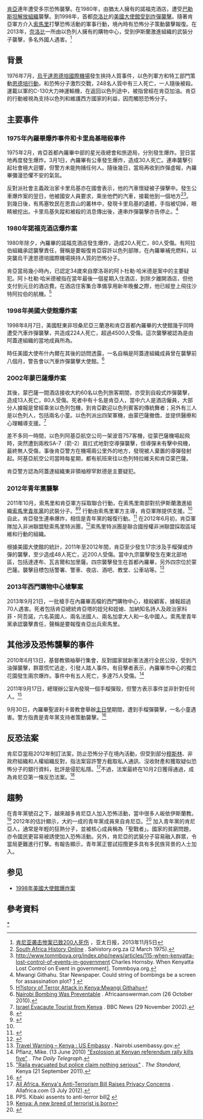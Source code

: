 {{noteTA
|1=zh-hans:内罗毕;zh-hant:奈洛比;zh-hk:奈羅比;zh-tw:奈洛比;zh-mo:奈羅比;
}}
[[肯亞|肯亞]]連年遭受多宗恐怖襲擊。在1980年，由猶太人擁有的諾福克酒店，遭受[[巴勒斯坦解放組織|巴勒斯坦解放組織]]襲擊。到1998年，首都[[奈洛比|奈洛比]]的[[美國駐外機構列表|美國大使館]][[1998年美國大使館爆炸案|受到炸彈襲擊]]。隨著肯亞軍方介入[[索馬里|索馬里]]打擊恐怖活動的軍事行動，境內時有恐怖分子策動襲擊報復。在2013年，[[奈洛比|奈洛比]]一所由以色列人擁有的購物中心，受到伊斯蘭激進組織的武裝分子襲擊，多名外國人遇害。<ref>[http://www.apdnews.com/news/34948.html 肯尼亚袭击惨案已致200人死伤] {{webarchive|url=https://web.archive.org/web/20131105073235/http://www.apdnews.com/news/34948.html |date=2013-11-05 }}，亚太日报，2013年11月5日</ref>

==背景==
1976年7月，[[烏干達|烏干達]][[恩德培國際機場|恩德培國際機場]]發生挾持人質事件，以色列軍方和特工部門策動[[恩德培行動|恩德培行動]]，和恐怖分子激烈交戰，248名人質中有三人死亡，一人隨後被殺。運載以軍的C-130大力神運輸機，在返回以色列途中，被指曾經在肯亞加油。肯亞的行動被視為支持以色列和維護西方國家的利益，因而觸怒恐怖分子。{{citation needed}}

==主要事件==

===1975年內羅畢爆炸事件和卡里烏基暗殺事件===
1975年2月，肯亞首都內羅畢中部的星光夜總會和旅遊局，分別發生爆炸。翌日當地再度發生爆炸。3月1日，內羅畢有公車發生爆炸，造成30人死亡。連串襲擊引起社會極大迴響，但警方未能拘捕任何人。隨後幾日，當局再收到炸彈虛報，內羅畢彌漫恐懼不安的氣氛。

反對派社會主義政治家卡里烏基亦在國會表示，他的汽車懷疑被子彈擊中。發生公車爆炸案的翌日，他被國安人員要求，乘坐他們的汽車，接載他到一個地方<ref>[http://www.sahistory.org.za/dated-event/terrorist-bombing-bus-nairobi-kenya-kills-twenty-seven-people-and-injures-about-100 South Africa History Online] {{Wayback|url=http://www.sahistory.org.za/dated-event/terrorist-bombing-bus-nairobi-kenya-kills-twenty-seven-people-and-injures-about-100 |date=20191207032341 }}. Sahistory.org.za (2 March 1975).</ref><ref>http://www.tommboya.org/index.php/news/articles/115-when-kenyatta-lost-control-of-events-in-government {{Wayback|url=http://www.tommboya.org/index.php/news/articles/115-when-kenyatta-lost-control-of-events-in-government |date=20121116104024 }} Charles Hornsby. When Kenyatta Lost Control on Event in government]. Tommboya.org.</ref>。到幾日後，有馬塞牧民在恩貢山的叢林中，發現卡里烏基的遺體，手指被切掉，眼睛被挖出。卡里烏基失蹤和被殺的消息傳出後，連串炸彈襲擊亦告停止。<ref>Mwangi Githahu. Star Newspaper. Could string of bombings be a screen for assassination plot? [http://www.the-star.co.ke/weekend/g-spot-/74275-could-string-of-bombings-be-a-screen-for-assassination-plot] {{Wayback|url=http://www.the-star.co.ke/weekend/g-spot-/74275-could-string-of-bombings-be-a-screen-for-assassination-plot |date=20120509050619 }}</ref>

===1980年諾福克酒店爆炸案===
1980年除夕，內羅畢的諾福克酒店發生爆炸，造成20人死亡，80人受傷。有阿拉伯組織承認襲擊責任，聲稱是要報復肯亞容許以色列部隊，在內羅畢補充燃料，以突襲烏干達恩德培國際機場挾持人質的恐怖分子。

肯亞當局幾小時內，已認定34歲來自摩洛哥的阿卜杜勒‧哈米德是案中的主要疑犯。阿卜杜勒‧哈米德被指在當年最後一個星期入住酒店，到除夕離開酒店，但他支付到元旦的酒店費。在酒店住客集合準備享用新年晚餐之際，他已經登上飛往沙特阿拉伯的航機。<ref>[http://www.the-star.co.ke/lifestyle/128-lifestyle/46519-history-of-terror-attacks-in-kenya H?istory of Terror Attack in Kenya:Mwangi Githahu]{{dead link|date=September 2013}}</ref>

===1998年美國大使館爆炸案===
{{main|1998年美國大使館爆炸案}}
1998年8月7日，美國駐東非坦桑尼亞三蘭港和肯亞首都內羅畢的大使館幾乎同時遭受汽車炸彈襲擊，共造成224人死亡，超過4500人受傷。這次襲擊被認為是由阿蓋達組織的當地成員所為。

時任美國大使布什內爾在其後的訪問透露，一名自稱是阿蓋達組織成員曾在襲擊前八個月，警告會以汽車炸彈襲擊大使館。<ref>[http://africaanswerman.com/?p=2472 Nairobi Bombing Was Preventable] {{Wayback|url=http://africaanswerman.com/?p=2472 |date=20110909034312 }}. Africaanswerman.com (26 October 2010).</ref>

===2002年蒙巴薩爆炸案===
其後，蒙巴薩一間酒店接收大約60名以色列旅客期間，亦受到自殺式炸彈襲擊，造成13人死亡，80人受傷。死者中有十名是肯亞人，當中六人是酒店僱員，大部分人據報是曾經乘坐以色列包機，到肯亞歡迎以色列賓客的傳統舞者；另外有三人是以色列人，包括兩名小童。以色列派出四架軍機，由蒙巴薩撤僑，並提供醫療和心理輔導支援。<ref>[http://news.bbc.co.uk/2/hi/africa/2525931.stm Israel Evacaute Tourist from Kenya] {{Wayback|url=http://news.bbc.co.uk/2/hi/africa/2525931.stm |date=20181128211755 }}. BBC News (29 November 2002).</ref>

差不多同一時間，以色列阿基亞航空公司一架波音757客機，從蒙巴薩機場起飛時，突然遭到兩枚SA-7（箭-2）肩扛式地對空導彈襲擊，但導彈未有擊中飛機，最終無人受傷，事後肯亞警方在機場兩公里外的地方，發現被人棄置的導彈發射起。阿基亞航空公司當時每星期，都有航班來往以色列特拉維夫和肯亞蒙巴薩。

肯亞警方認為阿蓋達組織東非領袖穆罕默德是主要疑犯。

===2012年青年黨襲擊===
2011年10月，索馬里和肯亞軍方採取聯合行動，在索馬里南部對抗伊斯蘭激進組織[[索馬里青年黨|索馬里青年黨]]的武裝分子。<ref name="Tssgskfm">{{cite web |url=http://www.standardmedia.co.ke/agriculture/InsidePage.php?id=2000045933&cid=4& |title=Somalia government supports Kenyan forces' mission |work=The Standard |location=Kenya |deadurl=yes |archiveurl=https://web.archive.org/web/20120314153558/http://www.standardmedia.co.ke/agriculture/InsidePage.php?id=2000045933&cid=4& |archivedate=2012-03-14 }}</ref><ref name="Jointc">{{Cite web |url=http://www.mfa.go.ke/index.php?option=com_content&view=article&id=399:joint-communique&catid=35:news |title=Joint Communique – Operation Linda Nchi |accessdate=2013-10-13 |archive-date=2011-11-30 |archive-url=https://archive.today/20111130172143/http://www.mfa.go.ke/index.php?option=com_content&view=article&id=399:joint-communique&catid=35:news |dead-url=no }}</ref> 行動由索馬里軍方主導，肯亞軍隊提供支援。<ref name="Jointc"/> 自此，肯亞發生連串爆炸，相信是青年黨的報復行動。<ref name="Rastrikwhb">{{Cite web |url=http://www.rnw.nl/africa/article/al-shabaab-retaliate-kenya-%E2%80%9Chuge-blasts%E2%80%9D |title=Al-Shabaab to retaliate in Kenya with “huge blasts” |accessdate=2020-09-17 |archive-date=2013-02-22 |archive-url=https://archive.is/20130222154413/http://www.rnw.nl/africa/article/al-shabaab-retaliate-kenya-%E2%80%9Chuge-blasts%E2%80%9D |dead-url=no }}</ref> 在2012年6月初，肯亞軍隊加入非洲聯盟駐索馬里特派團，<ref name="Gkdmaaaism">{{cite news|title=Kenya: Defense Minister appointed as acting Internal Security Minister|url=http://www.garoweonline.com/artman2/publish/Somalia_27/Kenya_Defense_Minister_appointed_as_acting_Internal_Security_Minister.shtml|accessdate=20 June 2012|newspaper=Garowe Online|date=19 June 2012|deadurl=yes|archiveurl=https://web.archive.org/web/20121130165830/http://www.garoweonline.com/artman2/publish/Somalia_27/Kenya_Defense_Minister_appointed_as_acting_Internal_Security_Minister.shtml|archivedate=2012年11月30日}}</ref>索馬里特派團是聯合國授權非洲聯盟採取區域維和行動的組織。

根據美國大使館的統計，2011年至2012年間，肯亞至少發生17宗涉及手榴彈或炸彈的襲擊，至少造成48人死亡，近200人受傷。當中九宗襲擊發生在東北部地區，包括達達布、瓦吉爾和加里薩。四宗襲擊發生在首都內羅畢，另外四宗位於蒙巴薩。襲擊目標包括警署、警車、夜店、酒吧、教堂、公車站等。<ref>[http://nairobi.usembassy.gov/mssg-070912.html Travel Warning – Kenya : US Embassy] {{webarchive|url=https://web.archive.org/web/20120910150018/http://nairobi.usembassy.gov/mssg-070912.html |date=2012-09-10 }}. Nairobi.usembassy.gov.</ref>

===2013年西門購物中心槍擊案===
{{main|内罗毕购物中心袭击事件}}
2013年9月21日，一批槍手在內羅畢高檔的西門購物中心，槍殺顧客，據報超過70人遇害。死者包括肯亞總統肯亞塔的姪兒和姪媳、加納知名詩人及政治家科菲・阿吾諾，六名英國人、兩名法國人、兩名加拿大人和一名中國人。索馬里青年黨承認襲擊責任，聲稱是要報復肯亞出兵索馬里。

==其他涉及恐怖襲擊的事件==
2010年6月13日，基督教領袖舉行集會，反對國家就新憲法進行全民公投，受到汽油彈襲擊，群眾慌忙逃走，引發人踏人事件。有目擊者表示，內羅畢市中心的獨立花園發生兩宗爆炸。事件中有五人死亡，多達75人受傷。<ref>Pflanz, Mike. (13 June 2010) [http://www.telegraph.co.uk/news/worldnews/africaandindianocean/kenya/7825446/Explosion-at-Kenyan-referendum-rally-kills-five.html "Explosion at Kenyan referendum rally kills five"] {{Wayback|url=http://www.telegraph.co.uk/news/worldnews/africaandindianocean/kenya/7825446/Explosion-at-Kenyan-referendum-rally-kills-five.html |date=20191206155406 }}. ''The Daily Telegraph''.</ref>

2011年9月17日，總理辦公室內發現一個手榴彈殼，但警方表示事件並非針對任何人。<ref>[http://www.standardmedia.co.ke/?id=2000043214&cid=4&articleID=2000043214 "Raila evacuated but police claim nothing serious"] {{Wayback|url=http://www.standardmedia.co.ke/?id=2000043214&cid=4&articleID=2000043214 |date=20131002013157 }}. ''The Standard'', Kenya (21 September 2011).</ref>

9月30日，內羅畢聖波利卡普教會舉辦[[主日學|主日學]]期間，遭到手榴彈襲擊，一名小童遇害。警方指責是青年黨支持者策動襲擊。<ref>{{cite news |url=http://www.bbc.co.uk/news/world-africa-19776747 |publisher=BBC |date=30 September 2012 |accessdate=30 September 2012 |title=Kenya children hurt 'in church grenade attack' |archive-date=2020-12-09 |archive-url=https://web.archive.org/web/20201209171726/https://www.bbc.co.uk/news/world-africa-19776747 |dead-url=no }}</ref>

==反恐法案==
肯尼亞當局2012年制訂法案，防止恐怖分子在境內活動，但受到部分[[穆斯林|穆斯林]]、非政府組織和人權組織反對，指法案容許警方截取私人通訊、沒收財產和獲取疑似恐怖分子的銀行資料，批評是侵犯私隱。<ref>[http://allafrica.com/view/group/main/main/id/00017718.html All Africa. Kenya's Anti-Terrorism Bill Raises Privacy Concerns] {{Wayback|url=http://allafrica.com/view/group/main/main/id/00017718.html |date=20191207065806 }}. Allafrica.com (3 July 2012).</ref>不過，法案最終在10月2日獲得通過，成為肯尼亞第一條反恐法案。<ref>PPS. Kibaki assents to anti-terror bill[http://www.nation.co.ke/News/Kibaki+assents+to+anti+terrorism+bill/-/1056/1532392/-/12qkpm4z/-/index.html] {{Wayback|url=http://www.nation.co.ke/News/Kibaki+assents+to+anti+terrorism+bill/-/1056/1532392/-/12qkpm4z/-/index.html |date=20191205021611 }}</ref>

==趨勢==
在青年黨號召之下，越來越多肯尼亞人加入恐怖活動，當中很多人皈依伊斯蘭教。<ref name="Nkanbotib">[http://www.newsomali.com/2011/10/29/7571/ Kenya: A new breed of terrorist is born]{{dead link|date=September 2013}}</ref> 2012年的估計顯示，大約一成的青年黨成員來自肯尼亞。<ref name="Rspiaamgga">{{cite news|title=Special Report: In Africa, a militant group's growing appeal|url=http://www.reuters.com/article/2012/05/30/us-shabaab-east-africa-idUSBRE84T0NI20120530|agency=Reuters|date=30 May 2012|accessdate=2013-10-13|archive-date=2013-10-15|archive-url=https://web.archive.org/web/20131015015541/http://www.reuters.com/article/2012/05/30/us-shabaab-east-africa-idUSBRE84T0NI20120530|dead-url=yes}}</ref> 加入青年黨的肯尼亞人，通常是年輕的狂熱分子，並被核心成員稱為「聖戰者」。國家的貧窮問題，亦令國民更容易被誘使加入恐怖活動。另外，肯尼亞的武裝分子容易融入群眾，令當局更難進行打擊。有報告顯示，青年黨正嘗試招攬更多具有多民族背景的人士加入。

==参见==
* [[1998年美國大使館爆炸案|1998年美國大使館爆炸案]]

==參考資料==
{{reflist|colwidth=30em}}
[[Category:肯亞|*]]